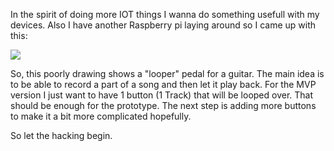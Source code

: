 
In the spirit of doing more IOT things I wanna do something usefull with my devices. Also I have another Raspberry pi laying around so I came up with this: 

<div>
    <img src={sketch}  />
</div>

So, this poorly drawing shows a "looper" pedal for a guitar. The main idea is to be able to record a part of a song and then let it play back. 
For the MVP version I just want to have 1 button (1 Track) that will be looped over. That should be enough for the prototype. The next step is adding more buttons to make it a bit more complicated hopefully. 

So let the hacking begin.